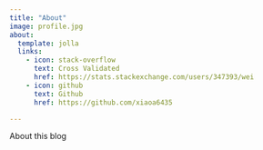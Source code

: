 ```yaml
---
title: "About"
image: profile.jpg
about:
  template: jolla
  links:
    - icon: stack-overflow
      text: Cross Validated 
      href: https://stats.stackexchange.com/users/347393/wei
    - icon: github
      text: Github
      href: https://github.com/xiaoa6435

---
```


About this blog
